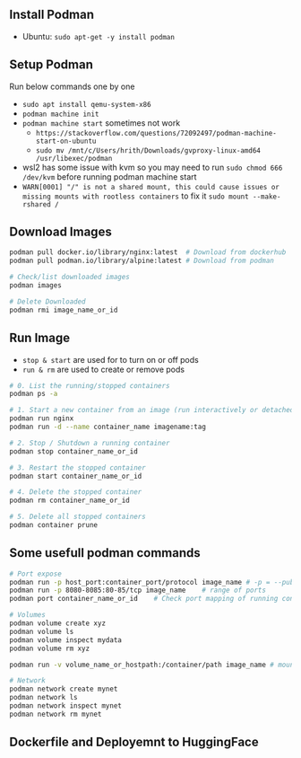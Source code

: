 
## Install Podman

- Ubuntu: `sudo apt-get -y install podman`

## Setup Podman

Run below commands one by one

- `sudo apt install qemu-system-x86`  
- `podman machine init`  
- `podman machine start` sometimes not work  
    - `https://stackoverflow.com/questions/72092497/podman-machine-start-on-ubuntu`  
    - `sudo mv /mnt/c/Users/hrith/Downloads/gvproxy-linux-amd64 /usr/libexec/podman`  
- wsl2 has some issue with kvm so you may need to run `sudo chmod 666 /dev/kvm` before running podman machine start  
- `WARN[0001] "/" is not a shared mount, this could cause issues or missing mounts with rootless containers` to fix it `sudo mount --make-rshared /`

## Download Images

```bash
podman pull docker.io/library/nginx:latest  # Download from dockerhub
podman pull podman.io/library/alpine:latest # Download from podman

# Check/list downloaded images
podman images

# Delete Downloaded
podman rmi image_name_or_id

```


## Run Image

- `stop & start` are used for to turn on or off pods  
- `run & rm` are used to create or remove pods

```bash
# 0. List the running/stopped containers
podman ps -a

# 1. Start a new container from an image (run interactively or detached)
podman run nginx
podman run -d --name container_name imagename:tag

# 2. Stop / Shutdown a running container
podman stop container_name_or_id

# 3. Restart the stopped container
podman start container_name_or_id

# 4. Delete the stopped container
podman rm container_name_or_id

# 5. Delete all stopped containers
podman container prune
```

## Some usefull podman commands

```bash
# Port expose
podman run -p host_port:container_port/protocol image_name # -p = --publish
podman run -p 8080-8085:80-85/tcp image_name    # range of ports
podman port container_name_or_id    # Check port mapping of running containers

# Volumes
podman volume create xyz
podman volume ls
podman volume inspect mydata
podman volume rm xyz

podman run -v volume_name_or_hostpath:/container/path image_name # mount named volumes to containers

# Network
podman network create mynet
podman network ls
podman network inspect mynet
podman network rm mynet
```


## Dockerfile and Deployemnt to HuggingFace